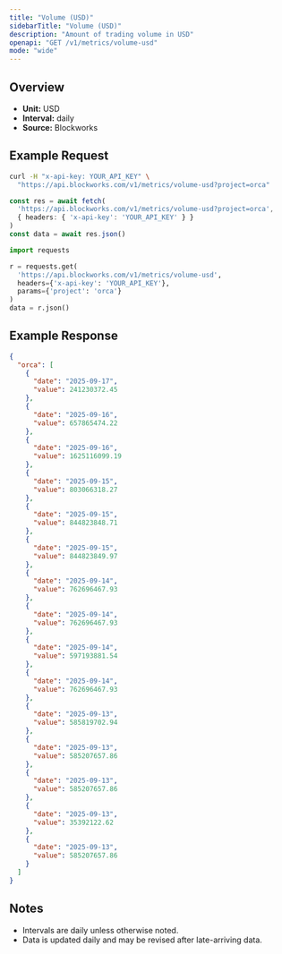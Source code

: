 ```yaml
---
title: "Volume (USD)"
sidebarTitle: "Volume (USD)"
description: "Amount of trading volume in USD"
openapi: "GET /v1/metrics/volume-usd"
mode: "wide"
---
```


## Overview

- **Unit:** USD
- **Interval:** daily
- **Source:** Blockworks

## Example Request

<CodeGroup>

```bash cURL
curl -H "x-api-key: YOUR_API_KEY" \
  "https://api.blockworks.com/v1/metrics/volume-usd?project=orca"
```

```typescript TypeScript
const res = await fetch(
  'https://api.blockworks.com/v1/metrics/volume-usd?project=orca',
  { headers: { 'x-api-key': 'YOUR_API_KEY' } }
)
const data = await res.json()
```

```python Python
import requests

r = requests.get(
  'https://api.blockworks.com/v1/metrics/volume-usd',
  headers={'x-api-key': 'YOUR_API_KEY'},
  params={'project': 'orca'}
)
data = r.json()
```

</CodeGroup>

## Example Response

```json
{
  "orca": [
    {
      "date": "2025-09-17",
      "value": 241230372.45
    },
    {
      "date": "2025-09-16",
      "value": 657865474.22
    },
    {
      "date": "2025-09-16",
      "value": 1625116099.19
    },
    {
      "date": "2025-09-15",
      "value": 803066318.27
    },
    {
      "date": "2025-09-15",
      "value": 844823848.71
    },
    {
      "date": "2025-09-15",
      "value": 844823849.97
    },
    {
      "date": "2025-09-14",
      "value": 762696467.93
    },
    {
      "date": "2025-09-14",
      "value": 762696467.93
    },
    {
      "date": "2025-09-14",
      "value": 597193881.54
    },
    {
      "date": "2025-09-14",
      "value": 762696467.93
    },
    {
      "date": "2025-09-13",
      "value": 585819702.94
    },
    {
      "date": "2025-09-13",
      "value": 585207657.86
    },
    {
      "date": "2025-09-13",
      "value": 585207657.86
    },
    {
      "date": "2025-09-13",
      "value": 35392122.62
    },
    {
      "date": "2025-09-13",
      "value": 585207657.86
    }
  ]
}
```

## Notes
- Intervals are daily unless otherwise noted.
- Data is updated daily and may be revised after late-arriving data.